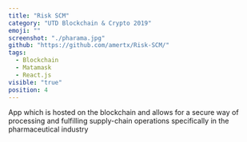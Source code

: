 ```yaml
---
title: "Risk SCM"
category: "UTD Blockchain & Crypto 2019"
emoji: ""
screenshot: "./pharama.jpg"
github: "https://github.com/amertx/Risk-SCM/"
tags:
  - Blockchain
  - Matamask
  - React.js
visible: "true"
position: 4
---
```


App which is hosted on the blockchain and allows for a secure way of processing and fulfilling supply-chain operations specifically in the pharmaceutical industry